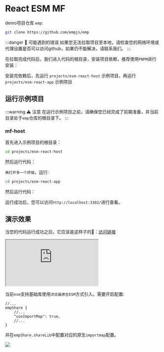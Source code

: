 
# React ESM MF

demo项目仓库 `emp`:

```bash
git clone https://github.com/empjs/emp
```

:::danger 🚨 可能遇到的错误
如果您无法拉取项目至本地，请检查您的网络环境或代理设置是否可以访问github，如果仍不能解决，请联系我们。
:::

在拉取完成代码后，我们进入代码的根目录，安装项目依赖，推荐使用`PNPM`进行安装：

<PackageManagerTabs command="install" />

安装完依赖后，先运行 `projects/esm-react-host` 示例项目，再运行 `projects/esm-react-app` 示例项目

## 运行示例项目

:::warning ⚠️ 注意
在运行示例项目之前，请确保您已经完成了前期准备，并当前目录处于`emp`仓库的根目录下。
:::

### mf-host

首先进入示例项目的根目录：

```bash
cd projects/esm-react-host
```

然后运行代码：
<PackageManagerTabs command="dev" />

`再打开多一个终端`，运行:

```bash
cd projects/esm-react-app
```

然后运行代码：
<PackageManagerTabs command="dev" />

运行成功后，您可以访问`http://localhost:3302/`进行查看。


## 演示效果

当您的代码运行成功之后，它应该是这样子的🤩：<a target='_blank' href='https://4f54e3c2.emp-demo-react18-app.pages.dev/demos/react18/react-app/dist/'>访问链接</a>

<iframe src="https://4f54e3c2.emp-demo-react18-app.pages.dev/demos/react18/react-app/dist/"
  style={{width: '100%', height: '1100px', border: `20px solid #aaa`, borderRadius: '4px', overflow: 'hidden'}}
  title="mf-host"
></iframe>

当前`esm`支持基础库使用`浏览器原生ESM`方式引入。需要开启配置:
```jsonc
//...
empShare {
    //...
    "useImportMap": true,
    //...
}
```
并在`empShare.shareLib`中配置对应的原生`importmap`配置。


<img src="https://hd-static.yystatic.com/46188100590015524.png" />